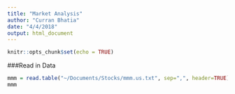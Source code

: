 ```yaml
---
title: "Market Analysis"
author: "Curran Bhatia"
date: "4/4/2018"
output: html_document
---
```


```r
knitr::opts_chunk$set(echo = TRUE)
```
###Read in Data
```r
mmm = read.table("~/Documents/Stocks/mmm.us.txt", sep=",", header=TRUE)
mmm
```
